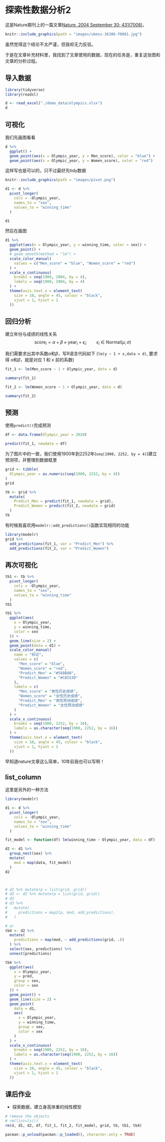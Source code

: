# 探索性数据分析2 {#eda-olympics}


这是Nature期刊上的一篇文章[Nature. 2004 September 30; 431(7008)](https://www.ncbi.nlm.nih.gov/pmc/articles/PMC3173856/#SD2)，

```r
knitr::include_graphics(path = "images/ukmss-36386-f0001.jpg")
```

虽然觉得这个结论不太严谨，但我却无力反驳。

于是在文章补充材料里，我找到了文章使用的数据，现在的任务是，重复这张图和文章的分析过程。


## 导入数据
```r
library(tidyverse)
library(readxl)
```


```r
d <- read_excel("./demo_data/olympics.xlsx")
d
```


## 可视化

我们先画图看看

```r
d %>%
  ggplot() +
  geom_point(aes(x = Olympic_year, y = Men_score), color = "blue") +
  geom_point(aes(x = Olympic_year, y = Women_score), color = "red")
```
这样写也是可以的，只不过最好先tidy数据

```r
knitr::include_graphics(path = "images/pivot.png")
```

```r
d1 <- d %>%
  pivot_longer(
    cols = -Olympic_year,
    names_to = "sex",
    values_to = "winning_time"
  )

d1
```

然后在画图

```r
d1 %>%
  ggplot(aes(x = Olympic_year, y = winning_time, color = sex)) +
  geom_point() +
  # geom_smooth(method = "lm") +
  scale_color_manual(
    values = c("Men_score" = "blue", "Women_score" = "red")
  ) +
  scale_x_continuous(
    breaks = seq(1900, 2004, by = 4),
    labels = seq(1900, 2004, by = 4)
  ) +
  theme(axis.text.x = element_text(
    size = 10, angle = 45, colour = "black",
    vjust = 1, hjust = 1
  ))
```


## 回归分析

建立年份与成绩的线性关系
$$ 
\text{score}_i = \alpha + \beta \times \text{year}_i + \epsilon_i; \qquad \epsilon_i\in \text{Normal}(\mu, \sigma)
$$

我们需要求出其中系数$\alpha$和$\beta$，写R语言代码如下
(`lm(y ~ 1 + x,data = d)`, 要求得 $\alpha$和$\beta$，就是对应 1 和 x 前的系数)


```r
fit_1 <- lm(Men_score ~ 1 + Olympic_year, data = d)

summary(fit_1)
```



```r
fit_2 <- lm(Women_score ~ 1 + Olympic_year, data = d)

summary(fit_2)
```






## 预测

使用`predict()`完成预测

```r
df <- data.frame(Olympic_year = 2020)

predict(fit_1, newdata = df)
```



为了图片中的一致，我们使用1900年到2252年(`seq(1900, 2252, by = 4)`)建立预测项，并整理到数据框里

```r
grid <- tibble(
  Olympic_year = as.numeric(seq(1900, 2252, by = 4))
)
grid
```


```r
tb <- grid %>%
  mutate(
    Predict_Men = predict(fit_1, newdata = grid),
    Predict_Women = predict(fit_2, newdata = grid)
  )
tb
```


有时候我喜欢用`modelr::add_predictions()`函数实现相同的功能
```r
library(modelr)
grid %>%
  add_predictions(fit_1, var = "Predict_Men") %>%
  add_predictions(fit_2, var = "Predict_Women")
```


## 再次可视化

```r
tb1 <- tb %>%
  pivot_longer(
    cols = -Olympic_year,
    names_to = "sex",
    values_to = "winning_time"
  )
tb1
```


```r
tb1 %>%
  ggplot(aes(
    x = Olympic_year,
    y = winning_time,
    color = sex
  )) +
  geom_line(size = 2) +
  geom_point(data = d1) +
  scale_color_manual(
    name = "标记",
    values = c(
      "Men_score" = "blue",
      "Women_score" = "red",
      "Predict_Men" = "#588B8B",
      "Predict_Women" = "#C8553D"
    ),
    labels = c(
      "Men_score" = "男性历史成绩",
      "Women_score" = "女性历史成绩",
      "Predict_Men" = "男性预测成绩",
      "Predict_Women" = "女性预测成绩"
    )
  ) +
  scale_x_continuous(
    breaks = seq(1900, 2252, by = 16),
    labels = as.character(seq(1900, 2252, by = 16))
  ) +
  theme(axis.text.x = element_text(
    size = 10, angle = 45, colour = "black",
    vjust = 1, hjust = 1
  ))
```
早知道nature文章这么简单，10年前我也可以写啊！



## list_column

这里是另外的一种方法
```r
library(modelr)
```

```r
d1 <- d %>%
  pivot_longer(
    cols = -Olympic_year,
    names_to = "sex",
    values_to = "winning_time"
  )

fit_model <- function(df) lm(winning_time ~ Olympic_year, data = df)

d2 <- d1 %>%
  group_nest(sex) %>%
  mutate(
    mod = map(data, fit_model)
  )
d2



# d2 %>% mutate(p = list(grid, grid))
# d3 <- d2 %>% mutate(p = list(grid, grid))
# d3
# d3 %>%
#   mutate(
#     predictions = map2(p, mod, add_predictions),
#   )

# or
tb4 <- d2 %>%
  mutate(
    predictions = map(mod, ~ add_predictions(grid, .))
  ) %>%
  select(sex, predictions) %>%
  unnest(predictions)

tb4 %>%
  ggplot(aes(
    x = Olympic_year,
    y = pred,
    group = sex,
    color = sex
  )) +
  geom_point() +
  geom_line(size = 2) +
  geom_point(
    data = d1,
    aes(
      x = Olympic_year,
      y = winning_time,
      group = sex,
      color = sex
    )
  ) +
  scale_x_continuous(
    breaks = seq(1900, 2252, by = 16),
    labels = as.character(seq(1900, 2252, by = 16))
  ) +
  theme(axis.text.x = element_text(
    size = 10, angle = 45, colour = "black",
    vjust = 1, hjust = 1
  ))
```

## 课后作业

- 探索数据，建立身高体重的线性模型




```r
# remove the objects
# rm(list=ls())
rm(d, d1, d2, df, fit_1, fit_2, fit_model, grid, tb, tb1, tb4)
```

```r
pacman::p_unload(pacman::p_loaded(), character.only = TRUE)
```
